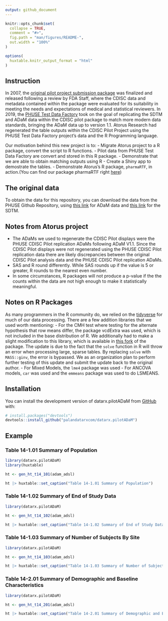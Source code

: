 ```yaml
---
output: github_document
---
```


<!-- README.md is generated from README.Rmd. Please edit that file -->

```r
knitr::opts_chunk$set(
  collapse = TRUE,
  comment = "#>",
  fig.path = "man/figures/README-",
  out.width = "100%"
)

options(
  huxtable.knitr_output_format = "html"
)
```


<!-- badges: start -->
<!-- badges: end -->

## Instruction
In 2007, the [original pilot project submission package](https://bitbucket.cdisc.org/projects/CED/repos/sdtm-adam-pilot-project/browse) was finalized and released following a review by FDA Staff, where the CDISC data and metadata contained within the package were evaluated for its suitability in meeting the needs and expectations of medical and statistical reviewers. In 2019, the [PHUSE Test Data Factory](https://advance.phuse.global/display/WEL/Test+Dataset+Factory) took on the goal of replicating the SDTM and ADaM data within the CDISC pilot package to match more modern data standards, bringing the ADaM data up to version 1.1. Atorus Research had regenerated the table outputs within the CDISC Pilot Project using the PHUSE Test Data Factory project’s data and the R Programming language. 

Our motivation behind this new project is to:
- Migrate Atorus project to a R package, convert the script to R functions.
- Pilot data from PHUSE Test Data Factory are convert and stored in this R package.
-	Demonstrate that we are able to obtain matching outputs using R
- Create a Shiny app to demostrate the tables.
-	Demonstrate Atorus's R package, `pharmaRTF`, in action.(You can find our package pharmaRTF right [here](https://github.com/atorus-research/pharmaRTF))


## The original data
To obtain the data for this repository, you can download the data from the PHUSE Github Repository, using [this link](https://github.com/phuse-org/phuse-scripts/blob/master/data/adam/TDF_ADaM_v1.0.zip) for ADaM data and [this link](https://github.com/phuse-org/phuse-scripts/blob/master/data/sdtm/TDF_SDTM_v1.0%20.zip)
 for the SDTM.

## Notes from Atorus project

-	The ADaMs we used to regenerate the CDISC Pilot displays were the PHUSE CDISC Pilot replication ADaMs following ADaM V1.1.  Since the CDISC Pilot displays were not regenerated using the PHUSE CDISC Pilot replication data there are likely discrepancies between the original CDISC Pilot analysis data and the PHUSE CDISC Pilot replication ADaMs.
-	SAS and R round differently.  While SAS rounds up if the value is 5 or greater, R rounds to the nearest even number.
-	In some circumstances, R packages will not produce a p-value if the the counts within the data are not high enough to make it statistically meaningful. 

## Notes on R Packages
As many programmers in the R community do, we relied on the [tidyverse](https://www.tidyverse.org/packages/) for much of our data processing. There are a few addition libraries that we used worth mentioning:
-	For the CMH test where testing for the alternate hypothesis that row means differ, the package vcdExtra was used, which is not included in the base distribution of R. We additionally had to make a slight modification to this library, which is available in [this fork]( https://github.com/mstackhouse/vcdExtra) of the package. The update is due to the fact that the `solve` function in R will throw an error when processing large, sparse tables. By replacing `solve` with `MASS::ginv`, the error is bypassed. We as an organization plan to perform further testing of this update and submit the update back to the original author.
-	For Mixed Models, the `lme4` package was used
-	For ANCOVA models, `car` was used and the `emmeans` package  was used to do LSMEANS.


## Installation

You can install the development version of datarx.pilotADaM from [GitHub](https://github.com/) with:

``` r
# install.packages("devtools")
devtools::install_github("palandatarxcom/datarx.pilotADaM")
```

## Example

### Table 14-1.01 Summary of Population
```r
library(datarx.pilotADaM)
library(huxtable)

ht <- gen_ht_t14_101(adam_adsl)

ht |> huxtable::set_caption("Table 14-1.01 Summary of Population")
```

### Table 14-1.02 Summary of End of Study Data
```r
library(datarx.pilotADaM)

ht <- gen_ht_t14_102(adam_adsl)

ht |> huxtable::set_caption("Table 14-1.02 Summary of End of Study Data")
```

### Table 14-1.03 Summary of Number of Subjects By Site
```r
library(datarx.pilotADaM)

ht <- gen_ht_t14_103(adam_adsl)

ht |> huxtable::set_caption("Table 14-1.03 Summary of Number of Subjects By Site")
```

### Table 14-2.01 Summary of Demographic and Baseline Characteristics
```r
library(datarx.pilotADaM)

ht <- gen_ht_t14_201(adam_adsl)

ht |> huxtable::set_caption("Table 14-2.01 Summary of Demographic and Baseline Characteristics")
```

